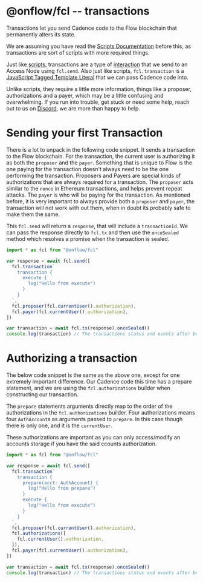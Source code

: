 # @onflow/fcl -- transactions

Transactions let you send Cadence code to the Flow blockchain that permanently alters its state.

We are assuming you have read the [Scripts Documentation](../scripts) before this, as transactions are sort of scripts with more required things.

Just like [scripts](../scripts), transactions are a type of [interaction](../../../interaction) that we send to an Access Node using `fcl.send`.
Also just like scripts, `fcl.transaction` is a [JavaScript Tagged Template Literal](https://styled-components.com/docs/advanced#tagged-template-literals) that we can pass Cadence code into.

Unlike scripts, they require a little more information, things like a proposer, authorizations and a payer, which may be a little confusing and overwhelming.
If you run into trouble, get stuck or need some help, reach out to us on [Discord](https://discord.gg/k6cZ7QC), we are more than happy to help.

# Sending your first Transaction

There is a lot to unpack in the following code snippet.
It sends a transaction to the Flow blockchain. For the transaction, the current user is authorizing it as both the `proposer` and the `payer`.
Something that is unique to Flow is the one paying for the transaction doesn't always need to be the one performing the transaction.
Proposers and Payers are special kinds of authorizations that are always required for a transaction.
The `proposer` acts similar to the `nonce` in Ethereum transactions, and helps prevent repeat attacks.
The `payer` is who will be paying for the transaction.
As mentioned before, it is very important to always provide both a `proposer` and `payer`, the transaction will not work with out them, when in doubt its probably safe to make them the same.

This `fcl.send` will return a `response`, that will include a `transactionId`. We can pass the response directly to `fcl.tx` and then use the `onceSealed` method which resolves a promise when the transaction is sealed.

```javascript
import * as fcl from "@onflow/fcl"

var response = await fcl.send([
  fcl.transaction`
    transaction {
      execute {
        log("Hello from execute")
      }
    }
  `,
  fcl.proposer(fcl.currentUser().authorization),
  fcl.payer(fcl.currentUser().authorization),
])

var transaction = await fcl.tx(response).onceSealed()
console.log(transaction) // The transactions status and events after being sealed
```

# Authorizing a transaction

The below code snippet is the same as the above one, except for one extremely important difference.
Our Cadence code this time has a prepare statement, and we are using the `fcl.authorizations` builder when constructing our transaction.

The `prepare` statements arguments directly map to the order of the authorizations in the `fcl.authorizations` builder.
Four authorizations means four `AuthAccount`s as arguments passed to `prepare`. In this case though there is only one, and it is the `currentUser`.

These authorizations are important as you can only access/modify an accounts storage if you have the said ccounts authorization.

```javascript
import * as fcl from "@onflow/fcl"

var response = await fcl.send([
  fcl.transaction`
    transaction {
      prepare(acct: AuthAccount) {
        log("Hello from prepare")
      }
      execute {
        log("Hello from execute")
      }
    }
  `,
  fcl.proposer(fcl.currentUser().authorization),
  fcl.authorizations([
    fcl.currentUser().authorization,
  ]),
  fcl.payer(fcl.currentUser().authorization),
])

var transaction = await fcl.tx(response).onceSealed()
console.log(transaction) // The transactions status and events after being sealed
```

